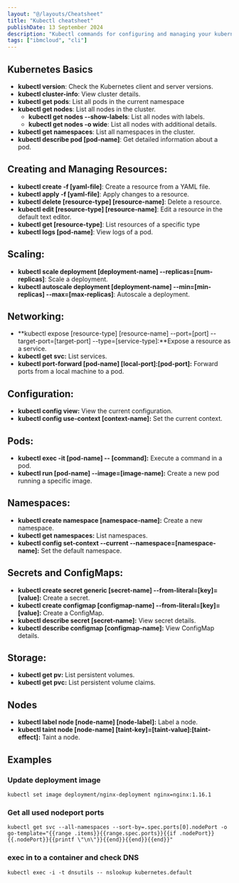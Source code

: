 ```yaml
---
layout: "@/layouts/Cheatsheet"
title: "Kubectl cheatsheet"
publishDate: 13 September 2024
description: "Kubectl commands for configuring and managing your kubernetes cluster."
tags: ["ibmcloud", "cli"]
---
```




## Kubernetes Basics

- **kubectl version**: Check the Kubernetes client and server versions.
- **kubectl cluster-info**: View cluster details.
- **kubectl get pods**: List all pods in the current namespace
- **kubectl get nodes**: List all nodes in the cluster. 
    - **kubectl get nodes --show-labels**: List all nodes with labels.
    - **kubectl get nodes -o wide**: List all nodes with additional details.
- **kubectl get namespaces**: List all namespaces in the cluster.
- **kubectl describe pod [pod-name]**: Get detailed information about a pod.

## Creating and Managing Resources:

- **kubectl create -f [yaml-file]**: Create a resource from a YAML file.
- **kubectl apply -f [yaml-file]**: Apply changes to a resource.
- **kubectl delete [resource-type] [resource-name]**: Delete a resource.
- **kubectl edit [resource-type] [resource-name]**: Edit a resource in the default text editor.
- **kubectl get [resource-type]**: List resources of a specific type
- **kubectl logs [pod-name]**: View logs of a pod.

## Scaling:

- **kubectl scale deployment [deployment-name] --replicas=[num-replicas]**: Scale a deployment.
- **kubectl autoscale deployment [deployment-name] --min=[min-replicas] --max=[max-replicas]**: Autoscale a deployment.

## Networking:

- **kubectl expose [resource-type] [resource-name] --port=[port] --target-port=[target-port] --type=[service-type]:**Expose a resource as a service.
- **kubectl get svc:** List services.
- **kubectl port-forward [pod-name] [local-port]:[pod-port]:** Forward ports from a local machine to a pod.

## Configuration:

- **kubectl config view:** View the current configuration.
- **kubectl config use-context [context-name]:** Set the current context.

## Pods:

- **kubectl exec -it [pod-name] -- [command]:** Execute a command in a pod.
- **kubectl run [pod-name] --image=[image-name]:** Create a new pod running a specific image.

## Namespaces:

- **kubectl create namespace [namespace-name]:** Create a new namespace.
- **kubectl get namespaces:** List namespaces.
- **kubectl config set-context --current --namespace=[namespace-name]:** Set the default namespace.

## Secrets and ConfigMaps:

- **kubectl create secret generic [secret-name] --from-literal=[key]=[value]:** Create a secret.
- **kubectl create configmap [configmap-name] --from-literal=[key]=[value]:** Create a ConfigMap.
- **kubectl describe secret [secret-name]:** View secret details.
- **kubectl describe configmap [configmap-name]:** View ConfigMap details.

## Storage:

- **kubectl get pv:** List persistent volumes.
- **kubectl get pvc:** List persistent volume claims.

## Nodes

- **kubectl label node [node-name] [node-label]:** Label a node.
- **kubectl taint node [node-name] [taint-key]=[taint-value]:[taint-effect]:** Taint a node.


## Examples

### Update deployment image

```shell
kubectl set image deployment/nginx-deployment nginx=nginx:1.16.1
```

### Get all used nodeport ports 

```shell
kubectl get svc --all-namespaces --sort-by=.spec.ports[0].nodePort -o go-template="{{range .items}}{{range.spec.ports}}{{if .nodePort}}{{.nodePort}}{{printf \"\n\"}}{{end}}{{end}}{{end}}"
```


### exec in to a container and check DNS

```shell
kubectl exec -i -t dnsutils -- nslookup kubernetes.default
```

